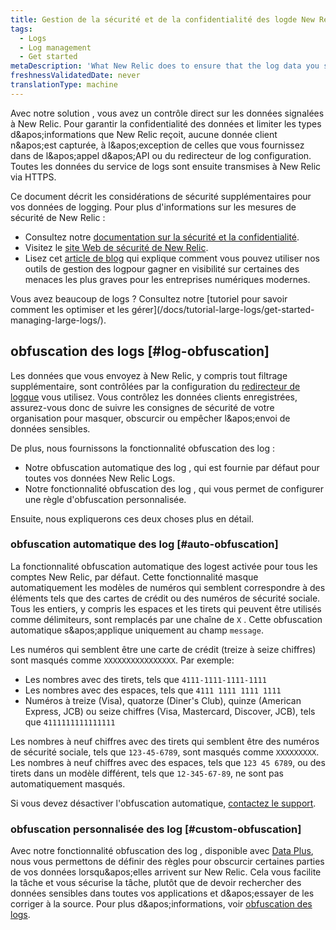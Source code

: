 ```yaml
---
title: Gestion de la sécurité et de la confidentialité des logde New Relic
tags:
  - Logs
  - Log management
  - Get started
metaDescription: 'What New Relic does to ensure that the log data you send is secure, and what you can do as additional data privacy measures.'
freshnessValidatedDate: never
translationType: machine
---
```


Avec notre solution <InlinePopover type="logs" />, vous avez un contrôle direct sur les données signalées à New Relic. Pour garantir la confidentialité des données et limiter les types d&amp;apos;informations que New Relic reçoit, aucune donnée client n&amp;apos;est capturée, à l&amp;apos;exception de celles que vous fournissez dans de l&amp;apos;appel d&amp;apos;API ou du redirecteur de log configuration. Toutes les données du service de logs sont ensuite transmises à New Relic via HTTPS.

Ce document décrit les considérations de sécurité supplémentaires pour vos données de logging. Pour plus d&apos;informations sur les mesures de sécurité de New Relic :

* Consultez notre [documentation sur la sécurité et la confidentialité](/docs/security/security-privacy/data-privacy/data-privacy-new-relic).
* Visitez le [site Web de sécurité de New Relic](https://newrelic.com/security).
* Lisez cet [article de blog](https://blog.newrelic.com/product-news/security-use-cases-for-logs/) qui explique comment vous pouvez utiliser nos outils de gestion des logpour gagner en visibilité sur certaines des menaces les plus graves pour les entreprises numériques modernes.

<Callout variant="tip">
  Vous avez beaucoup de logs ? Consultez notre [tutoriel pour savoir comment les optimiser et les gérer](/docs/tutorial-large-logs/get-started-managing-large-logs/).
</Callout>

## obfuscation des logs [#log-obfuscation]

Les données que vous envoyez à New Relic, y compris tout filtrage supplémentaire, sont contrôlées par la configuration du [redirecteur de logque](/docs/logs/forward-logs/enable-log-management-new-relic) vous utilisez. Vous contrôlez les données clients enregistrées, assurez-vous donc de suivre les consignes de sécurité de votre organisation pour masquer, obscurcir ou empêcher l&amp;apos;envoi de données sensibles.

De plus, nous fournissons la fonctionnalité obfuscation des log :

* Notre obfuscation automatique des log , qui est fournie par défaut pour toutes vos données New Relic Logs.
* Notre fonctionnalité obfuscation des log , qui vous permet de configurer une règle d&apos;obfuscation personnalisée.

Ensuite, nous expliquerons ces deux choses plus en détail.

### obfuscation automatique des log [#auto-obfuscation]

La fonctionnalité obfuscation automatique des logest activée pour tous les comptes New Relic, par défaut. Cette fonctionnalité masque automatiquement les modèles de numéros qui semblent correspondre à des éléments tels que des cartes de crédit ou des numéros de sécurité sociale. Tous les entiers, y compris les espaces et les tirets qui peuvent être utilisés comme délimiteurs, sont remplacés par une chaîne de `X` . Cette obfuscation automatique s&amp;apos;applique uniquement au champ `message`.

Les numéros qui semblent être une carte de crédit (treize à seize chiffres) sont masqués comme `XXXXXXXXXXXXXXXX`. Par exemple:

* Les nombres avec des tirets, tels que `4111-1111-1111-1111`
* Les nombres avec des espaces, tels que `4111 1111 1111 1111`
* Numéros à treize (Visa), quatorze (Diner&apos;s Club), quinze (American Express, JCB) ou seize chiffres (Visa, Mastercard, Discover, JCB), tels que `4111111111111111`

Les nombres à neuf chiffres avec des tirets qui semblent être des numéros de sécurité sociale, tels que `123-45-6789`, sont masqués comme `XXXXXXXXX`. Les nombres à neuf chiffres avec des espaces, tels que `123 45 6789`, ou des tirets dans un modèle différent, tels que `12-345-67-89`, ne sont pas automatiquement masqués.

Si vous devez désactiver l&apos;obfuscation automatique, [contactez le support](https://support.newrelic.com).

### obfuscation personnalisée des log [#custom-obfuscation]

Avec notre fonctionnalité obfuscation des log , disponible avec [Data Plus](/docs/accounts/accounts-billing/new-relic-one-pricing-billing/data-ingest-billing/#data-plus), nous vous permettons de définir des règles pour obscurcir certaines parties de vos données lorsqu&amp;apos;elles arrivent sur New Relic. Cela vous facilite la tâche et vous sécurise la tâche, plutôt que de devoir rechercher des données sensibles dans toutes vos applications et d&amp;apos;essayer de les corriger à la source. Pour plus d&amp;apos;informations, voir [obfuscation des logs](/docs/logs/ui-data/obfuscation-ui).